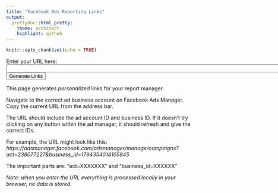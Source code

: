 ```yaml
---
title: "Facebook Ads Reporting Links"
output:
  prettydoc::html_pretty:
    theme: architect
    highlight: github
---
```


```r
knitr::opts_chunk$set(echo = TRUE)

```



Enter your URL here:
<input type="text" id="input_url" size="100">
<button onclick="generateLinks()">Generate Links</button>

<div id="instructions" style="display: none;">

<i>This worked!</i> Please follow the following instructions:

  <ol>
    <li>Click the “click here” links in the table below. You should now be in the ad manager report view.</li>
    <br>
    <li>Click on the 'export' button at the top right (see image below table).</li>
    <br>
    <li><b>IMPORTANT:</b> name each file according to the names in the table.</li>
    <br>
    <li>Checkmark: export as .csv file.</li>
    <br>
    <li>Make sure the 'include summary row' option is checked.</li>
    <br>
    <li>Click export.</li>
  </ol>
  
Repeat this 10 times for all Links from 1-10 in your generated table. The entire job takes about 15 minutes.

Once you downloaded all the files and named them correctly, **please upload them to the secure storage of the University of Amsterdam**. You received a personalized link and password via e-mail. 

Ensure that you are uploading <u><b>10 files</b></u>.

*Note: please always follow the links and do not generate the reports by selecting the breakdown variables yourself because it will lack important information.*
</div>


<div id="links_table"></div>



<div id="instructions2" style="display: none;">
<center>

![](reporttt.png)
*Description: this is how your website should look like once you clicked on any of the links and on the export button in the upper right.*

</center>
</div>

<div id="firstinstructions">

This page generates *personalized* links for your report manager. 

Navigate to the correct ad business account on Facebook Ads Manager.
Copy the current URL from the address bar.

The URL should include the ad account ID and business ID. If it doesn't try clicking on any button within the ad manager, it should refresh and give the correct IDs.

For example, the URL might look like this: <i>https://adsmanager.facebook.com/adsmanager/manage/campaigns?act=238077227&business_id=1794354014105845</i>

The important parts are: "act=XXXXXXX" and "business_id=XXXXXX"

*Note: when you enter the URL everything is processed locally in your browser, no data is stored.*


</div>

<style>
#links_table table {
  width: 100%;
  border-collapse: collapse;
  margin-top: 20px;
}
#links_table th, #links_table td {
  border: 1px solid black;
  padding: 10px;
  text-align: left;
}
#links_table th {
  background-color: #000;
}
#links_table tr:nth-child(even) {
  background-color: #f9f9f9;
}
</style>

<script>
function getParam(url, param) {
  var urlParams = new URLSearchParams(new URL(url).search);
  return urlParams.get(param);
}

function generateLinks() {
  var base_url = document.getElementById('input_url').value;
  var act_id = getParam(base_url, 'act');
  var business_id = getParam(base_url, 'business_id');

  if (!act_id || !business_id) {
    alert('Invalid URL. Please ensure it contains act and business_id parameters.');
    return;
  }

  var links = [
    { name: "Name it <b>overview</b>", url: "https://adsmanager.facebook.com/adsmanager/reporting/view?event_source=CLICK_CREATE_REPORT&breakdowns=campaign_name%2Cad_name%2Cadset_name%2Cpage_name&empty_comparison_time_range=true&filter_set=had_delivery-STRING%1EEQUAL%1E%221%22%1Dcampaign_name-STRING%1ECONTAIN%1E%22Research%20-%22&locked_dimensions=1&metrics=delivery_info%2Creach%2Cimpressions%2Cfrequency%2Cattribution_setting%2Cresults%2Cspend%2Ccost_per_result%2Cdelivery_start%2Cactions%3Alink_click%2Ccost_per_action_type%3Alink_click%2Ccpm%2Cctr%2Ccpc%2Cclicks%2Cquality_score_organic%2Cquality_score_ectr%2Cquality_score_ecvr%2Ccpp%2Cad_delivery%2Cactions%3Apage_engagement%2Cactions%3Alike%2Cactions%3Acomment%2Cactions%3Apost_engagement%2Cactions%3Apost_reaction%2Cactions%3Aonsite_conversion.post_save%2Cactions%3Apost%2Cactions%3Aphoto_view%2Ccost_per_action_type%3Apage_engagement%2Ccost_per_action_type%3Alike%2Ccost_per_action_type%3Apost_engagement%2Cunique_actions%3Alink_click%2Coutbound_clicks%3Aoutbound_click%2Cunique_outbound_clicks%3Aoutbound_click%2Cwebsite_ctr%3Alink_click%2Cunique_link_clicks_ctr%2Coutbound_clicks_ctr%3Aoutbound_click%2Cunique_outbound_clicks_ctr%3Aoutbound_click%2Cunique_clicks%2Cunique_ctr%2Ccost_per_unique_action_type%3Alink_click%2Ccost_per_outbound_click%3Aoutbound_click%2Ccost_per_unique_outbound_click%3Aoutbound_click%2Ccost_per_unique_click%2Caccount_id%2Caccount_name%2Cbody%2Cresult_rate%2Cimpressions_gross%2Cimpressions_auto_refresh%2Cbuying_type%2Cadset_bid_value%2Cadset_budget_value%2Clink_url%2Caccount_currency%2Caccount_timezone%2Cdescription%2Cheadline%2Cobjective%2Ccampaign_budget_value%2Ccall_to_action_type%2Cimage_hash%2Cimage_name%2Cwebsite_url%2Cpage_id%2Ccampaign_id%2Cadset_id%2Cad_id&sort_spec=days_1~desc&time_range=2024-04-25_2024-06-10" },
    { name: "Name it <b>overview_day</b>", url: "https://adsmanager.facebook.com/adsmanager/reporting/view?event_source=CLICK_CREATE_REPORT&breakdowns=campaign_name%2Cad_name%2Cadset_name%2Cpage_name%2Cdays_1&empty_comparison_time_range=true&filter_set=had_delivery-STRING%1EEQUAL%1E%221%22%1Dcampaign_name-STRING%1ECONTAIN%1E%22Research%20-%22&locked_dimensions=1&metrics=delivery_info%2Creach%2Cimpressions%2Cfrequency%2Cattribution_setting%2Cresults%2Cspend%2Ccost_per_result%2Cdelivery_start%2Cactions%3Alink_click%2Ccost_per_action_type%3Alink_click%2Ccpm%2Cctr%2Ccpc%2Cclicks%2Cquality_score_organic%2Cquality_score_ectr%2Cquality_score_ecvr%2Ccpp%2Cad_delivery%2Cactions%3Apage_engagement%2Cactions%3Alike%2Cactions%3Acomment%2Cactions%3Apost_engagement%2Cactions%3Apost_reaction%2Cactions%3Aonsite_conversion.post_save%2Cactions%3Apost%2Cactions%3Aphoto_view%2Ccost_per_action_type%3Apage_engagement%2Ccost_per_action_type%3Alike%2Ccost_per_action_type%3Apost_engagement%2Cunique_actions%3Alink_click%2Coutbound_clicks%3Aoutbound_click%2Cunique_outbound_clicks%3Aoutbound_click%2Cwebsite_ctr%3Alink_click%2Cunique_link_clicks_ctr%2Coutbound_clicks_ctr%3Aoutbound_click%2Cunique_outbound_clicks_ctr%3Aoutbound_click%2Cunique_clicks%2Cunique_ctr%2Ccost_per_unique_action_type%3Alink_click%2Ccost_per_outbound_click%3Aoutbound_click%2Ccost_per_unique_outbound_click%3Aoutbound_click%2Ccost_per_unique_click%2Caccount_id%2Caccount_name%2Cbody%2Cresult_rate%2Cimpressions_gross%2Cimpressions_auto_refresh%2Cbuying_type%2Cadset_bid_value%2Cadset_budget_value%2Clink_url%2Caccount_currency%2Caccount_timezone%2Cdescription%2Cheadline%2Cobjective%2Ccampaign_budget_value%2Ccall_to_action_type%2Cimage_hash%2Cimage_name%2Cwebsite_url%2Cpage_id%2Ccampaign_id%2Cadset_id%2Cad_id&sort_spec=days_1~desc&time_range=2024-04-25_2024-06-10" },
    { name: "Name it <b>overview_daytime</b>", url: "https://adsmanager.facebook.com/adsmanager/reporting/view?event_source=CLICK_CREATE_REPORT&breakdowns=campaign_name%2Cad_name%2Cadset_name%2Cpage_name%2Cdays_1%2Chourly_stats_aggregated_by_advertiser_time_zone&empty_comparison_time_range=true&filter_set=had_delivery-STRING%1EEQUAL%1E%221%22%1Dcampaign_name-STRING%1ECONTAIN%1E%22Research%20-%22&locked_dimensions=1&metrics=delivery_info%2Creach%2Cimpressions%2Cfrequency%2Cattribution_setting%2Cresults%2Cspend%2Ccost_per_result%2Cdelivery_start%2Cactions%3Alink_click%2Ccost_per_action_type%3Alink_click%2Ccpm%2Cctr%2Ccpc%2Cclicks%2Cquality_score_organic%2Cquality_score_ectr%2Cquality_score_ecvr%2Ccpp%2Cad_delivery%2Cactions%3Apage_engagement%2Cactions%3Alike%2Cactions%3Acomment%2Cactions%3Apost_engagement%2Cactions%3Apost_reaction%2Cactions%3Aonsite_conversion.post_save%2Cactions%3Apost%2Cactions%3Aphoto_view%2Ccost_per_action_type%3Apage_engagement%2Ccost_per_action_type%3Alike%2Ccost_per_action_type%3Apost_engagement%2Cunique_actions%3Alink_click%2Coutbound_clicks%3Aoutbound_click%2Cunique_outbound_clicks%3Aoutbound_click%2Cwebsite_ctr%3Alink_click%2Cunique_link_clicks_ctr%2Coutbound_clicks_ctr%3Aoutbound_click%2Cunique_outbound_clicks_ctr%3Aoutbound_click%2Cunique_clicks%2Cunique_ctr%2Ccost_per_unique_action_type%3Alink_click%2Ccost_per_outbound_click%3Aoutbound_click%2Ccost_per_unique_outbound_click%3Aoutbound_click%2Ccost_per_unique_click%2Caccount_id%2Caccount_name%2Cbody%2Cresult_rate%2Cimpressions_gross%2Cimpressions_auto_refresh%2Cbuying_type%2Cadset_bid_value%2Cadset_budget_value%2Clink_url%2Caccount_currency%2Caccount_timezone%2Cdescription%2Cheadline%2Cobjective%2Ccampaign_budget_value%2Ccall_to_action_type%2Cimage_hash%2Cimage_name%2Cwebsite_url%2Cpage_id%2Ccampaign_id%2Cadset_id%2Cad_id&sort_spec=days_1~desc&time_range=2024-04-25_2024-06-10" },
    { name: "Name it <b>age</b>", url: "https://adsmanager.facebook.com/adsmanager/reporting/view?event_source=CLICK_CREATE_REPORT&breakdowns=campaign_name%2Cad_name%2Cadset_name%2Cpage_name%2Cage&empty_comparison_time_range=true&filter_set=had_delivery-STRING%1EEQUAL%1E%221%22%1Dcampaign_name-STRING%1ECONTAIN%1E%22Research%20-%22&locked_dimensions=1&metrics=delivery_info%2Creach%2Cimpressions%2Cfrequency%2Cattribution_setting%2Cresults%2Cspend%2Ccost_per_result%2Cdelivery_start%2Cactions%3Alink_click%2Ccost_per_action_type%3Alink_click%2Ccpm%2Cctr%2Ccpc%2Cclicks%2Cquality_score_organic%2Cquality_score_ectr%2Cquality_score_ecvr%2Ccpp%2Cad_delivery%2Cactions%3Apage_engagement%2Cactions%3Alike%2Cactions%3Acomment%2Cactions%3Apost_engagement%2Cactions%3Apost_reaction%2Cactions%3Aonsite_conversion.post_save%2Cactions%3Apost%2Cactions%3Aphoto_view%2Ccost_per_action_type%3Apage_engagement%2Ccost_per_action_type%3Alike%2Ccost_per_action_type%3Apost_engagement%2Cunique_actions%3Alink_click%2Coutbound_clicks%3Aoutbound_click%2Cunique_outbound_clicks%3Aoutbound_click%2Cwebsite_ctr%3Alink_click%2Cunique_link_clicks_ctr%2Coutbound_clicks_ctr%3Aoutbound_click%2Cunique_outbound_clicks_ctr%3Aoutbound_click%2Cunique_clicks%2Cunique_ctr%2Ccost_per_unique_action_type%3Alink_click%2Ccost_per_outbound_click%3Aoutbound_click%2Ccost_per_unique_outbound_click%3Aoutbound_click%2Ccost_per_unique_click%2Caccount_id%2Caccount_name%2Cbody%2Cresult_rate%2Cimpressions_gross%2Cimpressions_auto_refresh%2Cbuying_type%2Cadset_bid_value%2Cadset_budget_value%2Clink_url%2Caccount_currency%2Caccount_timezone%2Cdescription%2Cheadline%2Cobjective%2Ccampaign_budget_value%2Ccall_to_action_type%2Cimage_hash%2Cimage_name%2Cwebsite_url%2Cpage_id%2Ccampaign_id%2Cadset_id%2Cad_id&sort_spec=days_1~desc&time_range=2024-04-25_2024-06-10" },
    { name: "Name it <b>gender</b>", url: "https://adsmanager.facebook.com/adsmanager/reporting/view?event_source=CLICK_CREATE_REPORT&breakdowns=campaign_name%2Cad_name%2Cadset_name%2Cpage_name%2Cgender&empty_comparison_time_range=true&filter_set=had_delivery-STRING%1EEQUAL%1E%221%22%1Dcampaign_name-STRING%1ECONTAIN%1E%22Research%20-%22&locked_dimensions=1&metrics=delivery_info%2Creach%2Cimpressions%2Cfrequency%2Cattribution_setting%2Cresults%2Cspend%2Ccost_per_result%2Cdelivery_start%2Cactions%3Alink_click%2Ccost_per_action_type%3Alink_click%2Ccpm%2Cctr%2Ccpc%2Cclicks%2Cquality_score_organic%2Cquality_score_ectr%2Cquality_score_ecvr%2Ccpp%2Cad_delivery%2Cactions%3Apage_engagement%2Cactions%3Alike%2Cactions%3Acomment%2Cactions%3Apost_engagement%2Cactions%3Apost_reaction%2Cactions%3Aonsite_conversion.post_save%2Cactions%3Apost%2Cactions%3Aphoto_view%2Ccost_per_action_type%3Apage_engagement%2Ccost_per_action_type%3Alike%2Ccost_per_action_type%3Apost_engagement%2Cunique_actions%3Alink_click%2Coutbound_clicks%3Aoutbound_click%2Cunique_outbound_clicks%3Aoutbound_click%2Cwebsite_ctr%3Alink_click%2Cunique_link_clicks_ctr%2Coutbound_clicks_ctr%3Aoutbound_click%2Cunique_outbound_clicks_ctr%3Aoutbound_click%2Cunique_clicks%2Cunique_ctr%2Ccost_per_unique_action_type%3Alink_click%2Ccost_per_outbound_click%3Aoutbound_click%2Ccost_per_unique_outbound_click%3Aoutbound_click%2Ccost_per_unique_click%2Caccount_id%2Caccount_name%2Cbody%2Cresult_rate%2Cimpressions_gross%2Cimpressions_auto_refresh%2Cbuying_type%2Cadset_bid_value%2Cadset_budget_value%2Clink_url%2Caccount_currency%2Caccount_timezone%2Cdescription%2Cheadline%2Cobjective%2Ccampaign_budget_value%2Ccall_to_action_type%2Cimage_hash%2Cimage_name%2Cwebsite_url%2Cpage_id%2Ccampaign_id%2Cadset_id%2Cad_id&sort_spec=days_1~desc&time_range=2024-04-25_2024-06-10" },
    { name: "Name it <b>age_gender</b>", url: "https://adsmanager.facebook.com/adsmanager/reporting/view?event_source=CLICK_CREATE_REPORT&breakdowns=campaign_name%2Cad_name%2Cadset_name%2Cpage_name%2Cgender%2Cage&empty_comparison_time_range=true&filter_set=had_delivery-STRING%1EEQUAL%1E%221%22%1Dcampaign_name-STRING%1ECONTAIN%1E%22Research%20-%22&locked_dimensions=1&metrics=delivery_info%2Creach%2Cimpressions%2Cfrequency%2Cattribution_setting%2Cresults%2Cspend%2Ccost_per_result%2Cdelivery_start%2Cactions%3Alink_click%2Ccost_per_action_type%3Alink_click%2Ccpm%2Cctr%2Ccpc%2Cclicks%2Cquality_score_organic%2Cquality_score_ectr%2Cquality_score_ecvr%2Ccpp%2Cad_delivery%2Cactions%3Apage_engagement%2Cactions%3Alike%2Cactions%3Acomment%2Cactions%3Apost_engagement%2Cactions%3Apost_reaction%2Cactions%3Aonsite_conversion.post_save%2Cactions%3Apost%2Cactions%3Aphoto_view%2Ccost_per_action_type%3Apage_engagement%2Ccost_per_action_type%3Alike%2Ccost_per_action_type%3Apost_engagement%2Cunique_actions%3Alink_click%2Coutbound_clicks%3Aoutbound_click%2Cunique_outbound_clicks%3Aoutbound_click%2Cwebsite_ctr%3Alink_click%2Cunique_link_clicks_ctr%2Coutbound_clicks_ctr%3Aoutbound_click%2Cunique_outbound_clicks_ctr%3Aoutbound_click%2Cunique_clicks%2Cunique_ctr%2Ccost_per_unique_action_type%3Alink_click%2Ccost_per_outbound_click%3Aoutbound_click%2Ccost_per_unique_outbound_click%3Aoutbound_click%2Ccost_per_unique_click%2Caccount_id%2Caccount_name%2Cbody%2Cresult_rate%2Cimpressions_gross%2Cimpressions_auto_refresh%2Cbuying_type%2Cadset_bid_value%2Cadset_budget_value%2Clink_url%2Caccount_currency%2Caccount_timezone%2Cdescription%2Cheadline%2Cobjective%2Ccampaign_budget_value%2Ccall_to_action_type%2Cimage_hash%2Cimage_name%2Cwebsite_url%2Cpage_id%2Ccampaign_id%2Cadset_id%2Cad_id&sort_spec=days_1~desc&time_range=2024-04-01_2024-06-10" },
    { name: "Name it <b>age_gender_time</b>", url: "https://adsmanager.facebook.com/adsmanager/reporting/view?event_source=CLICK_CREATE_REPORT&breakdowns=campaign_name%2Cad_name%2Cadset_name%2Cpage_name%2Cgender%2Cage%2Cdays_1&empty_comparison_time_range=true&filter_set=had_delivery-STRING%1EEQUAL%1E%221%22%1Dcampaign_name-STRING%1ECONTAIN%1E%22Research%20-%22&locked_dimensions=1&metrics=delivery_info%2Creach%2Cimpressions%2Cfrequency%2Cattribution_setting%2Cresults%2Cspend%2Ccost_per_result%2Cdelivery_start%2Cactions%3Alink_click%2Ccost_per_action_type%3Alink_click%2Ccpm%2Cctr%2Ccpc%2Cclicks%2Cquality_score_organic%2Cquality_score_ectr%2Cquality_score_ecvr%2Ccpp%2Cad_delivery%2Cactions%3Apage_engagement%2Cactions%3Alike%2Cactions%3Acomment%2Cactions%3Apost_engagement%2Cactions%3Apost_reaction%2Cactions%3Aonsite_conversion.post_save%2Cactions%3Apost%2Cactions%3Aphoto_view%2Ccost_per_action_type%3Apage_engagement%2Ccost_per_action_type%3Alike%2Ccost_per_action_type%3Apost_engagement%2Cunique_actions%3Alink_click%2Coutbound_clicks%3Aoutbound_click%2Cunique_outbound_clicks%3Aoutbound_click%2Cwebsite_ctr%3Alink_click%2Cunique_link_clicks_ctr%2Coutbound_clicks_ctr%3Aoutbound_click%2Cunique_outbound_clicks_ctr%3Aoutbound_click%2Cunique_clicks%2Cunique_ctr%2Ccost_per_unique_action_type%3Alink_click%2Ccost_per_outbound_click%3Aoutbound_click%2Ccost_per_unique_outbound_click%3Aoutbound_click%2Ccost_per_unique_click%2Caccount_id%2Caccount_name%2Cbody%2Cresult_rate%2Cimpressions_gross%2Cimpressions_auto_refresh%2Cbuying_type%2Cadset_bid_value%2Cadset_budget_value%2Clink_url%2Caccount_currency%2Caccount_timezone%2Cdescription%2Cheadline%2Cobjective%2Ccampaign_budget_value%2Ccall_to_action_type%2Cimage_hash%2Cimage_name%2Cwebsite_url%2Cpage_id%2Ccampaign_id%2Cadset_id%2Cad_id&sort_spec=days_1~desc&time_range=2024-04-01_2024-06-10" },
    { name: "Name it <b>region</b>", url: "https://adsmanager.facebook.com/adsmanager/reporting/view?event_source=CLICK_CREATE_REPORT&breakdowns=campaign_name%2Cad_name%2Cadset_name%2Cpage_name%2Cregion&empty_comparison_time_range=true&filter_set=had_delivery-STRING%1EEQUAL%1E%221%22%1Dcampaign_name-STRING%1ECONTAIN%1E%22Research%20-%22&locked_dimensions=1&metrics=delivery_info%2Creach%2Cimpressions%2Cfrequency%2Cattribution_setting%2Cresults%2Cspend%2Ccost_per_result%2Cdelivery_start%2Cactions%3Alink_click%2Ccost_per_action_type%3Alink_click%2Ccpm%2Cctr%2Ccpc%2Cclicks%2Cquality_score_organic%2Cquality_score_ectr%2Cquality_score_ecvr%2Ccpp%2Cad_delivery%2Cactions%3Apage_engagement%2Cactions%3Alike%2Cactions%3Acomment%2Cactions%3Apost_engagement%2Cactions%3Apost_reaction%2Cactions%3Aonsite_conversion.post_save%2Cactions%3Apost%2Cactions%3Aphoto_view%2Ccost_per_action_type%3Apage_engagement%2Ccost_per_action_type%3Alike%2Ccost_per_action_type%3Apost_engagement%2Cunique_actions%3Alink_click%2Coutbound_clicks%3Aoutbound_click%2Cunique_outbound_clicks%3Aoutbound_click%2Cwebsite_ctr%3Alink_click%2Cunique_link_clicks_ctr%2Coutbound_clicks_ctr%3Aoutbound_click%2Cunique_outbound_clicks_ctr%3Aoutbound_click%2Cunique_clicks%2Cunique_ctr%2Ccost_per_unique_action_type%3Alink_click%2Ccost_per_outbound_click%3Aoutbound_click%2Ccost_per_unique_outbound_click%3Aoutbound_click%2Ccost_per_unique_click%2Caccount_id%2Caccount_name%2Cbody%2Cresult_rate%2Cimpressions_gross%2Cimpressions_auto_refresh%2Cbuying_type%2Cadset_bid_value%2Cadset_budget_value%2Clink_url%2Caccount_currency%2Caccount_timezone%2Cdescription%2Cheadline%2Cobjective%2Ccampaign_budget_value%2Ccall_to_action_type%2Cimage_hash%2Cimage_name%2Cwebsite_url%2Cpage_id%2Ccampaign_id%2Cadset_id%2Cad_id&sort_spec=days_1~desc&time_range=2024-04-01_2024-06-10" },
    { name: "Name it <b>placement</b>", url: "https://adsmanager.facebook.com/adsmanager/reporting/view?event_source=CLICK_CREATE_REPORT&breakdowns=campaign_name%2Cad_name%2Cadset_name%2Cpage_name%2Cplatform_position&empty_comparison_time_range=true&filter_set=had_delivery-STRING%1EEQUAL%1E%221%22%1Dcampaign_name-STRING%1ECONTAIN%1E%22Research%20-%22&locked_dimensions=1&metrics=delivery_info%2Creach%2Cimpressions%2Cfrequency%2Cattribution_setting%2Cresults%2Cspend%2Ccost_per_result%2Cdelivery_start%2Cactions%3Alink_click%2Ccost_per_action_type%3Alink_click%2Ccpm%2Cctr%2Ccpc%2Cclicks%2Cquality_score_organic%2Cquality_score_ectr%2Cquality_score_ecvr%2Ccpp%2Cad_delivery%2Cactions%3Apage_engagement%2Cactions%3Alike%2Cactions%3Acomment%2Cactions%3Apost_engagement%2Cactions%3Apost_reaction%2Cactions%3Aonsite_conversion.post_save%2Cactions%3Apost%2Cactions%3Aphoto_view%2Ccost_per_action_type%3Apage_engagement%2Ccost_per_action_type%3Alike%2Ccost_per_action_type%3Apost_engagement%2Cunique_actions%3Alink_click%2Coutbound_clicks%3Aoutbound_click%2Cunique_outbound_clicks%3Aoutbound_click%2Cwebsite_ctr%3Alink_click%2Cunique_link_clicks_ctr%2Coutbound_clicks_ctr%3Aoutbound_click%2Cunique_outbound_clicks_ctr%3Aoutbound_click%2Cunique_clicks%2Cunique_ctr%2Ccost_per_unique_action_type%3Alink_click%2Ccost_per_outbound_click%3Aoutbound_click%2Ccost_per_unique_outbound_click%3Aoutbound_click%2Ccost_per_unique_click%2Caccount_id%2Caccount_name%2Cbody%2Cresult_rate%2Cimpressions_gross%2Cimpressions_auto_refresh%2Cbuying_type%2Cadset_bid_value%2Cadset_budget_value%2Clink_url%2Caccount_currency%2Caccount_timezone%2Cdescription%2Cheadline%2Cobjective%2Ccampaign_budget_value%2Ccall_to_action_type%2Cimage_hash%2Cimage_name%2Cwebsite_url%2Cpage_id%2Ccampaign_id%2Cadset_id%2Cad_id&sort_spec=days_1~desc&time_range=2024-04-01_2024-06-10" },
    { name: "Name it <b>device</b>", url: "https://adsmanager.facebook.com/adsmanager/reporting/view?event_source=CLICK_CREATE_REPORT&breakdowns=campaign_name%2Cad_name%2Cadset_name%2Cpage_name%2Cdevice_platform&empty_comparison_time_range=true&filter_set=had_delivery-STRING%1EEQUAL%1E%221%22%1Dcampaign_name-STRING%1ECONTAIN%1E%22Research%20-%22&locked_dimensions=1&metrics=delivery_info%2Creach%2Cimpressions%2Cfrequency%2Cattribution_setting%2Cresults%2Cspend%2Ccost_per_result%2Cdelivery_start%2Cactions%3Alink_click%2Ccost_per_action_type%3Alink_click%2Ccpm%2Cctr%2Ccpc%2Cclicks%2Cquality_score_organic%2Cquality_score_ectr%2Cquality_score_ecvr%2Ccpp%2Cad_delivery%2Cactions%3Apage_engagement%2Cactions%3Alike%2Cactions%3Acomment%2Cactions%3Apost_engagement%2Cactions%3Apost_reaction%2Cactions%3Aonsite_conversion.post_save%2Cactions%3Apost%2Cactions%3Aphoto_view%2Ccost_per_action_type%3Apage_engagement%2Ccost_per_action_type%3Alike%2Ccost_per_action_type%3Apost_engagement%2Cunique_actions%3Alink_click%2Coutbound_clicks%3Aoutbound_click%2Cunique_outbound_clicks%3Aoutbound_click%2Cwebsite_ctr%3Alink_click%2Cunique_link_clicks_ctr%2Coutbound_clicks_ctr%3Aoutbound_click%2Cunique_outbound_clicks_ctr%3Aoutbound_click%2Cunique_clicks%2Cunique_ctr%2Ccost_per_unique_action_type%3Alink_click%2Ccost_per_outbound_click%3Aoutbound_click%2Ccost_per_unique_outbound_click%3Aoutbound_click%2Ccost_per_unique_click%2Caccount_id%2Caccount_name%2Cbody%2Cresult_rate%2Cimpressions_gross%2Cimpressions_auto_refresh%2Cbuying_type%2Cadset_bid_value%2Cadset_budget_value%2Clink_url%2Caccount_currency%2Caccount_timezone%2Cdescription%2Cheadline%2Cobjective%2Ccampaign_budget_value%2Ccall_to_action_type%2Cimage_hash%2Cimage_name%2Cwebsite_url%2Cpage_id%2Ccampaign_id%2Cadset_id%2Cad_id&sort_spec=days_1~desc&time_range=2024-04-01_2024-06-10" },
  ];

  var table_html = '<table border="1"><tr><th>Link</th><th>Name</th></tr>';
  links.forEach(function(link, index) {
    table_html += '<tr><td><a href="' + link.url + '&act=' + act_id + '&business_id=' + business_id + '" target="_blank">click here</a></td><td>' + link.name + '</td></tr>';
  });
  table_html += '</table>';

  document.getElementById('links_table').innerHTML = table_html;
  document.getElementById('instructions').style.display = 'block';
  document.getElementById('instructions2').style.display = 'block';
  document.getElementById('firstinstructions').style.display = 'none';
  

}
</script>